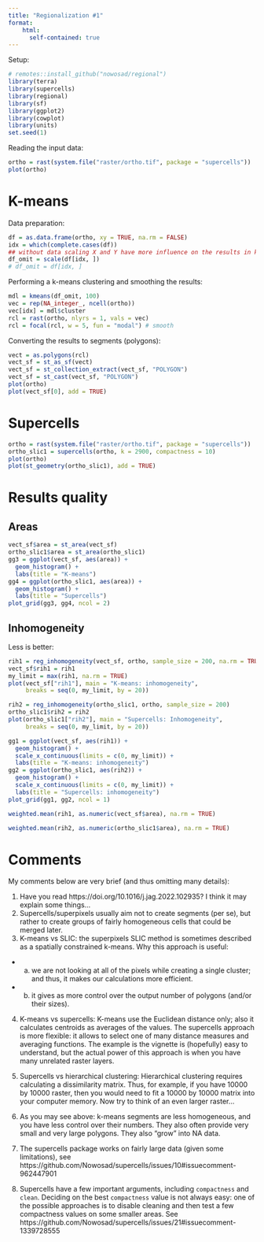 ```yaml
---
title: "Regionalization #1"
format: 
    html:
      self-contained: true
---
```


Setup:

```r
# remotes::install_github("nowosad/regional")
library(terra)
library(supercells)
library(regional)
library(sf)
library(ggplot2)
library(cowplot)
library(units)
set.seed(1)
```

Reading the input data:

```r
ortho = rast(system.file("raster/ortho.tif", package = "supercells"))
plot(ortho)
```

# K-means

Data preparation:

```r
df = as.data.frame(ortho, xy = TRUE, na.rm = FALSE)
idx = which(complete.cases(df))
## without data scaling X and Y have more influence on the results in kmeans
df_omit = scale(df[idx, ])
# df_omit = df[idx, ]
```

Performing a k-means clustering and smoothing the results:

```r
mdl = kmeans(df_omit, 100)
vec = rep(NA_integer_, ncell(ortho))
vec[idx] = mdl$cluster
rcl = rast(ortho, nlyrs = 1, vals = vec)
rcl = focal(rcl, w = 5, fun = "modal") # smooth
```

Converting the results to segments (polygons):

```r
vect = as.polygons(rcl)
vect_sf = st_as_sf(vect)
vect_sf = st_collection_extract(vect_sf, "POLYGON")
vect_sf = st_cast(vect_sf, "POLYGON")
plot(ortho)
plot(vect_sf[0], add = TRUE)
```

# Supercells

```r
ortho = rast(system.file("raster/ortho.tif", package = "supercells"))
ortho_slic1 = supercells(ortho, k = 2900, compactness = 10)
plot(ortho)
plot(st_geometry(ortho_slic1), add = TRUE)
```

# Results quality

## Areas

```r
vect_sf$area = st_area(vect_sf)
ortho_slic1$area = st_area(ortho_slic1)
gg3 = ggplot(vect_sf, aes(area)) +
  geom_histogram() +
  labs(title = "K-means")
gg4 = ggplot(ortho_slic1, aes(area)) +
  geom_histogram() +
  labs(title = "Supercells")
plot_grid(gg3, gg4, ncol = 2)
```

## Inhomogeneity

Less is better:

```r
rih1 = reg_inhomogeneity(vect_sf, ortho, sample_size = 200, na.rm = TRUE)
vect_sf$rih1 = rih1
my_limit = max(rih1, na.rm = TRUE)
plot(vect_sf["rih1"], main = "K-means: inhomogeneity", 
     breaks = seq(0, my_limit, by = 20))
```

```r
rih2 = reg_inhomogeneity(ortho_slic1, ortho, sample_size = 200)
ortho_slic1$rih2 = rih2
plot(ortho_slic1["rih2"], main = "Supercells: Inhomogeneity", 
     breaks = seq(0, my_limit, by = 20))
```

```r
gg1 = ggplot(vect_sf, aes(rih1)) +
  geom_histogram() +
  scale_x_continuous(limits = c(0, my_limit)) +
  labs(title = "K-means: inhomogeneity")
gg2 = ggplot(ortho_slic1, aes(rih2)) +
  geom_histogram() +
  scale_x_continuous(limits = c(0, my_limit)) +
  labs(title = "Supercells: inhomogeneity")
plot_grid(gg1, gg2, ncol = 1)
```

```r
weighted.mean(rih1, as.numeric(vect_sf$area), na.rm = TRUE)
```

```r
weighted.mean(rih2, as.numeric(ortho_slic1$area), na.rm = TRUE)
```

# Comments

My comments below are very brief (and thus omitting many details):

1. Have you read https://doi.org/10.1016/j.jag.2022.102935? I think it may explain some things...
2. Supercells/superpixels usually aim not to create segments (per se), but rather to create groups of fairly homogeneous cells that could be merged later.
3. K-means vs SLIC: the superpixels SLIC method is sometimes described as a spatially constrained k-means.
Why this approach is useful:

- (a) we are not looking at all of the pixels while creating a single cluster; and thus, it makes our calculations more efficient.
- (b) it gives as more control over the output number of polygons (and/or their sizes).

4. K-means vs supercells: K-means use the Euclidean distance only; also it calculates centroids as averages of the values. 
The supercells approach is more flexible: it allows to select one of many distance measures and averaging functions.
The example is the vignette is (hopefully) easy to understand, but the actual power of this approach is when you have many unrelated raster layers.

5. Supercells vs hierarchical clustering: Hierarchical clustering requires calculating a dissimilarity matrix. Thus, for example, if you have 10000 by 10000 raster, then you would need to fit a 10000 by 10000 matrix into your computer memory. Now try to think of an even larger raster...
6. As you may see above: k-means segments are less homogeneous, and you have less control over their numbers. They also often provide very small and very large polygons. They also "grow" into NA data.
7. The supercells package works on fairly large data (given some limitations), see https://github.com/Nowosad/supercells/issues/10#issuecomment-962447901
8. Supercells have a few important arguments, including `compactness` and `clean`. 
Deciding on the best `compactness` value is not always easy: one of the possible approaches is to disable cleaning and then test a few compactness values on some smaller areas. See https://github.com/Nowosad/supercells/issues/21#issuecomment-1339728555
 
